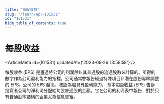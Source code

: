 ```yaml
---
title: "每股收益"
slug: "/learn/eps-101531"
id: "101531"
hide_table_of_contents: true
---
```



# 每股收益

<ArticleMeta id={101531} updatedAt={'2023-09-26 13:58:58'} />
<div className='border-solid border-b border-t-0 my-4 border-[var(--ifm-color-gray-300)]' />

每股收益 (EPS) 是通過將公司的利潤除以其普通股的流通股數來計算的。所得的數字作為公司盈利能力的指標。公司通常會報告經過特殊項目和潛在股份稀釋調整的 EPS。公司的 EPS 越高，被認為越具有盈利能力。
基本每股收益 (EPS) 告訴投資者公司的淨利潤分配給每股普通股的金額。它在公司的利潤表中報告，對於只有普通股本結構的企業尤為信息豐富。
